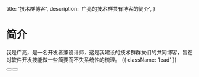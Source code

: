 
  title: '技术群博客',
  description: '广亮的技术群共有博客的简介',
}

<HeroPattern />

# 简介

我是广亮，是一名开发者兼设计师，这是我建设的技术群群友们的共同博客，旨在对软件开发技能做一些简要而不失系统性的梳理。 {{ className: 'lead' }}

<div className="not-prose mb-16 mt-6 flex gap-3">
  <Button href="/quickstart" arrow="right" children="Quickstart" />
  <Button href="/sdks" variant="outline" children="Explore SDKs" />
</div>

<Guides />
